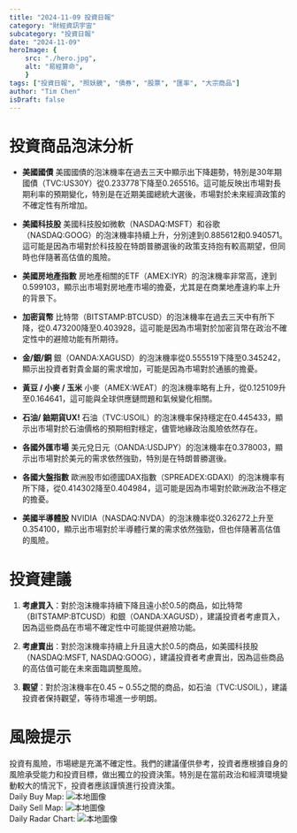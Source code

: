 ```yaml
---
title: "2024-11-09 投資日報"
category: "財經資訊宇宙"
subcategory: "投資日報"
date: "2024-11-09"
heroImage: {
    src: "./hero.jpg",
    alt: "易經算命",
    }
tags: ["投資日報", "照妖鏡", "債券", "股票", "匯率", "大宗商品"]
author: "Tim Chen"
isDraft: false
---
```

# 投資商品泡沫分析

- **美國國債**
  美國國債的泡沫機率在過去三天中顯示出下降趨勢，特別是30年期國債（TVC:US30Y）從0.233778下降至0.265516。這可能反映出市場對長期利率的預期變化，特別是在近期美國總統大選後，市場對於未來經濟政策的不確定性有所增加。

- **美國科技股**
  美國科技股如微軟（NASDAQ:MSFT）和谷歌（NASDAQ:GOOG）的泡沫機率持續上升，分別達到0.885612和0.940571。這可能是因為市場對於科技股在特朗普勝選後的政策支持抱有較高期望，但同時也伴隨著高估值的風險。

- **美國房地產指數**
  房地產相關的ETF（AMEX:IYR）的泡沫機率非常高，達到0.599103，顯示出市場對房地產市場的擔憂，尤其是在商業地產違約率上升的背景下。

- **加密貨幣**
  比特幣（BITSTAMP:BTCUSD）的泡沫機率在過去三天中有所下降，從0.473200降至0.403928，這可能是因為市場對於加密貨幣在政治不確定性中的避險功能有所期待。

- **金/銀/銅**
  銀（OANDA:XAGUSD）的泡沫機率從0.555519下降至0.345242，顯示出投資者對貴金屬的需求增加，可能是因為市場對於通脹的擔憂。

- **黃豆 / 小麥 / 玉米**
  小麥（AMEX:WEAT）的泡沫機率略有上升，從0.125109升至0.164641，這可能與全球供應鏈問題和氣候變化相關。

- **石油/ 鈾期貨UX!**
  石油（TVC:USOIL）的泡沫機率保持穩定在0.445433，顯示出市場對於石油價格的預期相對穩定，儘管地緣政治風險依然存在。

- **各國外匯市場**
  美元兌日元（OANDA:USDJPY）的泡沫機率在0.378003，顯示出市場對於美元的需求依然強勁，特別是在特朗普勝選後。

- **各國大盤指數**
  歐洲股市如德國DAX指數（SPREADEX:GDAXI）的泡沫機率有所下降，從0.414302降至0.404984，這可能是因為市場對於歐洲政治不穩定的擔憂。

- **美國半導體股**
  NVIDIA（NASDAQ:NVDA）的泡沫機率從0.326272上升至0.354100，顯示出市場對於半導體行業的需求依然強勁，但也伴隨著高估值的風險。

# 投資建議

1. **考慮買入**：對於泡沫機率持續下降且遠小於0.5的商品，如比特幣（BITSTAMP:BTCUSD）和銀（OANDA:XAGUSD），建議投資者考慮買入，因為這些商品在市場不確定性中可能提供避險功能。

2. **考慮賣出**：對於泡沫機率持續上升且遠大於0.5的商品，如美國科技股（NASDAQ:MSFT, NASDAQ:GOOG），建議投資者考慮賣出，因為這些商品的高估值可能在未來面臨調整風險。

3. **觀望**：對於泡沫機率在0.45 ~ 0.55之間的商品，如石油（TVC:USOIL），建議投資者保持觀望，等待市場進一步明朗。

# 風險提示

投資有風險，市場總是充滿不確定性。我們的建議僅供參考，投資者應根據自身的風險承受能力和投資目標，做出獨立的投資決策。特別是在當前政治和經濟環境變動較大的情況下，投資者應該謹慎進行投資決策。
<br />
Daily Buy Map:
![本地圖像](./buyMap.svg)
<br />
Daily Sell Map:
![本地圖像](./sellMap.svg)
<br />
Daily Radar Chart:
![本地圖像](./radar.svg)
<br />
